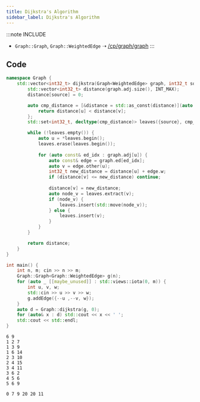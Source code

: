 ```yaml
---
title: Dijkstra's Algorithm
sidebar_label: Dijkstra's Algorithm
---
```



:::note INCLUDE
- `Graph::Graph`, `Graph::WeightedEdge` ➝ [/cp/graph/graph](/cp/graph/graph)
:::

## Code

<Tabs>
<TabItem value="Code">

```cpp title="Graph::dijkstra"
namespace Graph {
    std::vector<int32_t> dijkstra(Graph<WeightedEdge> graph, int32_t source) {
        std::vector<int32_t> distance(graph.adj.size(), INT_MAX);
        distance[source] = 0;

        auto cmp_distance = [&distance = std::as_const(distance)](auto const& u, auto const& v) {
            return distance[u] < distance[v];
        };
        std::set<int32_t, decltype(cmp_distance)> leaves({source}, cmp_distance);

        while (!leaves.empty()) {
            auto u = *leaves.begin();
            leaves.erase(leaves.begin());
            
            for (auto const& ed_idx : graph.adj[u]) {
                auto const& edge = graph.ed[ed_idx];
                auto v = edge.other(u);
                int32_t new_distance = distance[u] + edge.w;
                if (distance[v] <= new_distance) continue;
                
                distance[v] = new_distance;
                auto node_v = leaves.extract(v);
                if (node_v) {
                    leaves.insert(std::move(node_v));
                } else {
                    leaves.insert(v);
                }
            }
        }

        return distance;
    }
}
```

</TabItem>
<TabItem value="Verify">
<div class="verify-tab">
<div class="verify">

```cpp title="Verification code"
int main() {
    int n, m; cin >> n >> m;
    Graph::Graph<Graph::WeightedEdge> g(n);
    for (auto _ [[maybe_unused]] : std::views::iota(0, m)) {
        int u, v, w;
        std::cin >> u >> v >> w;
        g.addEdge({--u ,--v, w});
    }
    auto d = Graph::dijkstra(g, 0);
    for (auto& x : d) std::cout << x << ' ';
    std::cout << std::endl;
}
```

</div>
<div class="input">

```text title="Input"
6 9
1 2 7
1 3 9
1 6 14
2 3 10
2 4 15
3 4 11
3 6 2
4 5 6
5 6 9
```

</div>
<div class="output">

```text title="Output"
0 7 9 20 20 11
```

</div>
</div>
</TabItem>
</Tabs>